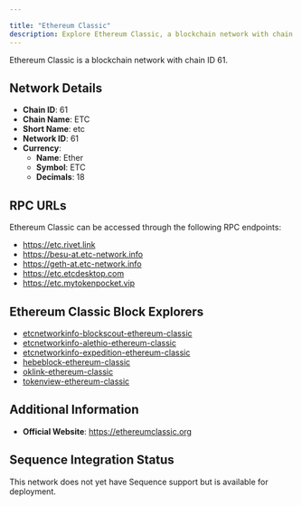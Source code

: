 ```yaml
---

title: "Ethereum Classic"
description: Explore Ethereum Classic, a blockchain network with chain ID 61. Learn about its native currency, Ether, and how to interact with the network.
---
```




Ethereum Classic is a blockchain network with chain ID 61.

## Network Details

- **Chain ID**: 61
- **Chain Name**: ETC
- **Short Name**: etc
- **Network ID**: 61
- **Currency**: 
  - **Name**: Ether
  - **Symbol**: ETC
  - **Decimals**: 18

## RPC URLs

Ethereum Classic can be accessed through the following RPC endpoints:

- https://etc.rivet.link
- https://besu-at.etc-network.info
- https://geth-at.etc-network.info
- https://etc.etcdesktop.com
- https://etc.mytokenpocket.vip

## Ethereum Classic Block Explorers

- [etcnetworkinfo-blockscout-ethereum-classic](https://explorer-blockscout.etc-network.info)
- [etcnetworkinfo-alethio-ethereum-classic](https://explorer-alethio.etc-network.info)
- [etcnetworkinfo-expedition-ethereum-classic](https://explorer-expedition.etc-network.info)
- [hebeblock-ethereum-classic](https://etcerscan.com)
- [oklink-ethereum-classic](https://www.oklink.com/etc)
- [tokenview-ethereum-classic](https://etc.tokenview.io)

## Additional Information

- **Official Website**: https://ethereumclassic.org

## Sequence Integration Status

This network does not yet have Sequence support but is available for deployment.
